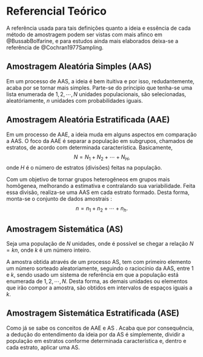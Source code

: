 ::: progress
::: {.progress-bar style="width: 100%;"}
:::
:::

# Referencial Teórico

A referência usada para tais definições quanto a ideia e essência de cada método de amostragem podem ser vistas com mais afinco em @BussabBolfarine, e para estudos ainda mais elaborados deixa-se a referência de @Cochran1977Sampling.

## Amostragem Aleatória Simples (AAS)

Em um processo de AAS, a ideia é bem ituitiva e por isso, redudantemente, acaba por se tornar mais simples. Parte-se do príncipio que tenha-se uma lista enumerada de $1, 2, \cdots , N$ unidades populacionais, são selecionadas, aleatóriamente, $n$ unidades com probabilidades iguais.

## Amostragem Aleatória Estratificada (AAE)

Em um processo de AAE, a ideia muda em alguns aspectos em comparação a AAS. O foco da AAE é separar a população em subgrupos, chamados de estratos, de acordo com determinada característica. Basicamente, $$N = N_1 + N_2 + \cdots + N_H,$$ onde $H$ é o número de estratos (divisões) feitas na população.

Com um objetivo de tornar grupos heterogêneos em grupos mais homôgenea, melhorando a estimativa e contralando sua variabilidade. Feita essa divisão, realiza-se uma AAS em cada estrato formado. Desta forma, monta-se o conjunto de dados amostrais : $$n = n_1 + n_2 + \cdots + n_h.$$

## Amostragem Sistemática (AS)

Seja uma população de $N$ unidades, onde é possível se chegar a relação $N = kn$, onde $k$ é um número inteiro.

A amostra obtida através de um processo AS, tem com primeiro elemento um número sorteado aleatoriamente, seguindo o raciocínio da AAS, entre 1 e $k$, sendo usado um sistema de referência em que a população está enumerada de $1, 2, \cdots , N$. Desta forma, as demais unidades ou elementos que irão compor a amostra, são obtidos em intervalos de espaços iguais a $k$.

## Amostragem Sistemática Estratificada (ASE)

Como já se sabe os conceitos de AAE e AS . Acaba que por consequência, a dedução do entendimento da ideia por da AS é simplemente, dividir a população em estratos conforme determinada característica e, dentro e cada estrato, aplicar uma AS.